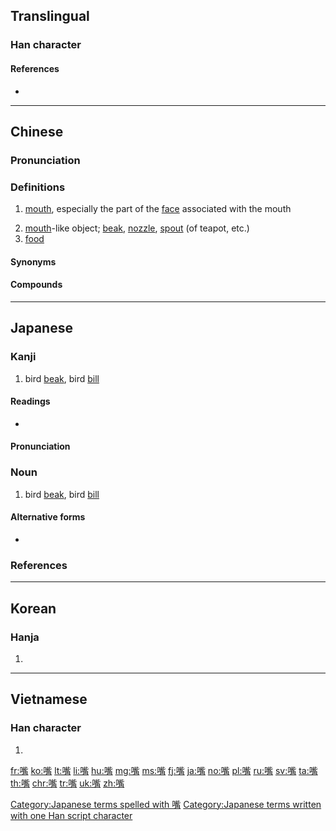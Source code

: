 {{also|咀}}
==Translingual==

===Han character===
{{Han char|rn=30|rad=口|as=13|sn=16|four=61027|canj=RYPB|ids=⿰口觜}}

====References====
* {{Han ref|kx=0207.100|dkj=04256|dj=0430.080|hdz=10689.150|uh=5634|ud=22068|bh=BC4C|bd=48204}}

----

==Chinese==
{{zh-forms}}

===Pronunciation===
{{zh-pron
|m=zuǐ
|ma=y
|c=zeoi2
|h=pfs=choi
|md=
|mn=chhùi
|w=2tsr
|mc=
|oc=y
|cat=n
}}

===Definitions===
{{zh-hanzi}}

# [[mouth]], especially the part of the [[face]] associated with the mouth {{zh-mw|m:張}}
#: {{zh-also|口}}
# [[mouth]]-like object; [[beak]], [[nozzle]], [[spout]] (of teapot, etc.)
# [[food]]

====Synonyms====
{{zh-dial}}

====Compounds====
{{zh-der|嘴巴|嘴笨|嘴邊|嘴邊兒|嘴饞|嘴脣|嘴刁|嘴乖|嘴尖|嘴角|嘴緊|嘴快|嘴懶|嘴臉|嘴皮子|嘴貧|嘴頻|嘴懃|嘴軟|嘴鬆|嘴碎|嘴損|嘴甜|嘴頭|嘴頭兒|嘴穩|嘴嚴|嘴硬|嘴直|嘴子|丁嘴鐵舌|七嘴八張|七嘴八舌|七張八嘴|三瓣嘴|不住嘴|不搭嘴|乖乖嘴|乖嘴|交嘴|人多嘴雜|伶俐嘴乖|伶牙俐嘴|住嘴|使低嘴|使嘴使舌|信嘴胡說|做嘴臉|偷嘴|偷饞抹嘴|兜嘴|刀子嘴|刁嘴|努嘴|努牙突嘴|努脣脹嘴|動嘴|叉嘴|口嘴|吃嘴|合嘴合舌|吊嘴|名嘴|吵嘴|呲牙裂嘴|呶呶嘴|咂嘴|咂嘴弄脣|咂嘴弄舌|咧嘴|咨牙倈嘴|咬嘴|喇嘴|嗊嘴|嗑牙料嘴|嘟嘴|嘟嚕嘴|嘴不好|嘴不穩|嘴兒|嘴吃屎|嘴吶|嘴啃地|嘴喳喳|嘴嘴舌舌|嘴尖舌巧|嘴尖舌薄|嘴巴子|嘴巴巴|嘴強|嘴急|嘴打人|嘴把子|嘴把式|嘴抹兒|嘴敞|嘴甜心苦|嘴盧都|嘴答谷|嘴舌|嘴頭子|噘嘴|噘嘴兒|噴嘴|回嘴|堵嘴|塌嘴|墩嘴|壞嘴|多嘴|多嘴多舌|多嘴擦舌|多嘴饒舌|大嘴巴|奶嘴|媒人嘴|對嘴|對嘴子|對嘴對舌|小油嘴兒|尖嘴猴腮|尖嘴薄舌|尖嘴鉗|山嘴|巧嘴|巴噠著嘴|幫嘴|弄嘴|弄嘴弄舌|張嘴|強嘴|彈空說嘴|心直嘴快|忌嘴|快嘴|應嘴應舌|扎嘴|打嘴|打嘴現世|打牙犯嘴|扭嘴兒|抹嘴|抹嘴吃|抹油嘴|抿嘴|拌嘴|拌嘴舌|拱嘴|挑嘴|挑脣料嘴|掉嘴口|掉嘴弄舌|掌嘴|接嘴|插嘴|搬嘴|搬脣撅嘴|搭嘴|搶嘴|撇嘴|撇齒拉嘴|撈嘴|撈起嘴巴|撒嘴|撥嘴|擄嘴|擰嘴|攧脣簸嘴|支嘴兒|改嘴|數貧嘴|料嘴|棉花嘴|歪嘴喊人|決嘴|沒嘴葫蘆|沒嘴道兒|沙嘴|油嘴|油嘴滑舌|油花嘴|游嘴光棍|滿嘴|濾嘴|烏鴉嘴|煙袋嘴兒|熟嘴|熱嘴|爛了嘴|爭嘴|甜嘴蜜舌|癟嘴子|白嘴兒|碎嘴子|碎嘴碎舌|磕牙料嘴|磨嘴|磨嘴皮|笨嘴拙腮|笨嘴笨腮|答嘴|箭穿鴈嘴|籠嘴|粉嘴|綿花嘴|繞嘴|缺嘴|老公嘴兒|老牛箍嘴|老牛箝嘴|耍嘴皮|耍嘴皮子|耍貧嘴|自打嘴巴|舔嘴咂舌|舚脣咂嘴|花嘴花舌|花甜蜜嘴|花貓巧嘴|花馬弔嘴|菸嘴兒|薄片子嘴|虛嘴掠舌|蠟嘴|親嘴|討嘴|訕嘴|誑嘴|說嘴|說嘴打嘴|說寡嘴|說溜了嘴|說破嘴|課嘴撩牙|調嘴|調嘴學舌|調嘴弄舌|調嘴調舌|變嘴臉|豁嘴|豆嘴兒|貧嘴|貧嘴惡舌|貧嘴薄舌|貧嘴賤舌|貧嘴餓舌|貪嘴|買嘴|費嘴|賣嘴|賣嘴料舌|走嘴|趕嘴|跋嘴|軟嘴塌舌|輕嘴薄舌|逗嘴皮子|還嘴|釘嘴鐵舌|鋸嘴葫蘆|鐵嘴|鐵嘴直斷|長嘴獠牙|閉嘴|雌牙露嘴|零嘴|雷公嘴|面嘴|頂嘴|順嘴兒|顛脣簸嘴|饞嘴|騙嘴|驢脣馬嘴|鬥嘴|鬧嘴舌|鳥嘴銃|鴉嘴鋤|鴨嘴帽|鴨嘴獸|鴨嘴筆|鴨嘴龍|鹹嘴淡舌|麻嘴|黑眉烏嘴|黑臉董嘴|鼻塌嘴歪|齜牙咧嘴}}

{{zh-cat|Beginning|Anatomy}}

----

==Japanese==

===Kanji===
{{ja-kanji|grade=|rs=口12}}

# bird [[beak]], bird [[bill]]

====Readings====
* {{ja-readings|goon=[[すい]] (sui), [[し]] (shi)|kanon=[[すい]] (sui), [[し]] (shi)|kun=[[くち]] (kuchi), [[くちばし]] (kuchibashi), [[はし]] (hashi)}}

====Pronunciation====
{{ja-pron|くちばし|acc=h|y=kun|dev=1|acc_ref=NHK}}

===Noun===
{{ja-noun|くちばし}}

# bird [[beak]], bird [[bill]]

====Alternative forms====
* {{l/ja|喙}}

===References===
<references/>

[[Category:Japanese terms spelled with 嘴]]
[[Category:Japanese terms written with one Han script character]]

----

==Korean==

===Hanja===
{{ko-hanja|hangeul=취|mr=ch'wi}}

# {{defn|lang=ko|sort=口12}}

----

==Vietnamese==

===Han character===
{{vi-hantu|[[chủy]], [[chuỷ]]|rs=|sort=口12}}

# {{defn|lang=vi|sort=口12}}

[[fr:嘴]]
[[ko:嘴]]
[[lt:嘴]]
[[li:嘴]]
[[hu:嘴]]
[[mg:嘴]]
[[ms:嘴]]
[[fj:嘴]]
[[ja:嘴]]
[[no:嘴]]
[[pl:嘴]]
[[ru:嘴]]
[[sv:嘴]]
[[ta:嘴]]
[[th:嘴]]
[[chr:嘴]]
[[tr:嘴]]
[[uk:嘴]]
[[zh:嘴]]